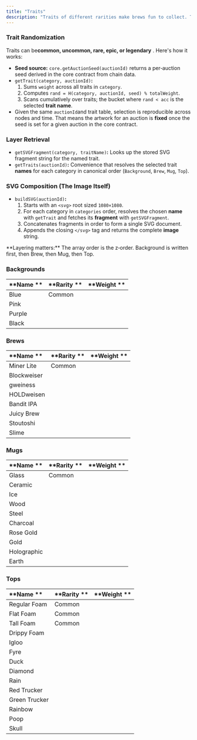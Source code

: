 ```yaml
---
title: "Traits"
description: "Traits of different rarities make brews fun to collect. The renderer contract supports the addition of new traits, too. "
---
```


### Trait Randomization

Traits can be**common, uncommon, rare, epic, or legendary** . Here's how it works:

- **Seed source:** `core.getAuctionSeed(auctionId)` returns a per‑auction seed derived in the core contract from chain data.
- `getTrait(category, auctionId)`**:**
  1. Sums `weight` across all traits in `category`.
  2. Computes `rand = H(category, auctionId, seed) % totalWeight`.
  3. Scans cumulatively over traits; the bucket where `rand < acc` is the selected **trait name**.
- Given the same `auctionId`and trait table, selection is reproducible across nodes and time. That means the artwork for an auction is **fixed** once the seed is set for a given auction in the core contract. 

### Layer Retrieval

- `getSVGFragment(category, traitName)`**:** Looks up the stored SVG fragment string for the named trait.
- `getTraits(auctionId)`**:** Convenience that resolves the selected trait **names** for each category in canonical order (`Background`, `Brew`, `Mug`, `Top`).

### SVG Composition (The Image Itself)

- `buildSVG(auctionId)`**:**
  1. Starts with an `<svg>` root sized `1080×1080`.
  2. For each category in `categories` order, resolves the chosen **name** with `getTrait` and fetches its **fragment** with `getSVGFragment`.
  3. Concatenates fragments in order to form a single SVG document.
  4. Appends the closing `</svg>` tag and returns the complete **image** string.

<Info>
  **Layering matters:** The array order is the z‑order. Background is written first, then Brew, then Mug, then Top.
</Info>

### Backgrounds

| \*\*Name                          \*\* | \*\*Rarity                          \*\* | \*\*Weight                      \*\* |
| -------------------------------------- | ---------------------------------------- | ------------------------------------ |
| Blue                                   | Common                                   |                                      |
| Pink                                   |                                          |                                      |
| Purple                                 |                                          |                                      |
| Black                                  |                                          |                                      |

### Brews

| \*\*Name                          \*\* | \*\*Rarity                          \*\* | \*\*Weight                      \*\* |
| :------------------------------------- | :--------------------------------------- | ------------------------------------ |
| Miner Lite                             | Common                                   |                                      |
| Blockweiser                            |                                          |                                      |
| gweiness                               |                                          |                                      |
| HOLDweisen                             |                                          |                                      |
| Bandit IPA                             |                                          |                                      |
| Juicy Brew                             |                                          |                                      |
| Stoutoshi                              |                                          |                                      |
| Slime                                  |                                          |                                      |

### Mugs

| \*\*Name                          \*\* | \*\*Rarity                          \*\* | \*\*Weight                      \*\* |
| :------------------------------------- | :--------------------------------------- | ------------------------------------ |
| Glass                                  | Common                                   |                                      |
| Ceramic                                |                                          |                                      |
| Ice                                    |                                          |                                      |
| Wood                                   |                                          |                                      |
| Steel                                  |                                          |                                      |
| Charcoal                               |                                          |                                      |
| Rose Gold                              |                                          |                                      |
| Gold                                   |                                          |                                      |
| Holographic                            |                                          |                                      |
| Earth                                  |                                          |                                      |

### Tops

| \*\*Name                          \*\* | \*\*Rarity                          \*\* | \*\*Weight                      \*\* |
| :------------------------------------- | :--------------------------------------- | ------------------------------------ |
| Regular Foam                           | Common                                   |                                      |
| Flat Foam                              | Common                                   |                                      |
| Tall Foam                              | Common                                   |                                      |
| Drippy Foam                            |                                          |                                      |
| Igloo                                  |                                          |                                      |
| Fyre                                   |                                          |                                      |
| Duck                                   |                                          |                                      |
| Diamond                                |                                          |                                      |
| Rain                                   |                                          |                                      |
| Red Trucker                            |                                          |                                      |
| Green Trucker                          |                                          |                                      |
| Rainbow                                |                                          |                                      |
| Poop                                   |                                          |                                      |
| Skull                                  |                                          |                                      |